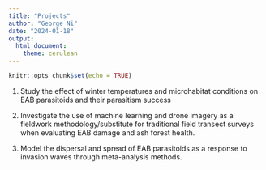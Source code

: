 ```yaml
---
title: "Projects"
author: "George Ni"
date: "2024-01-18"
output: 
  html_document: 
    theme: cerulean
---
```


```r
knitr::opts_chunk$set(echo = TRUE)
```


1. Study the effect of winter temperatures and microhabitat conditions on EAB parasitoids and their parasitism success 

2. Investigate the use of machine learning and drone imagery as a fieldwork methodology/substitute for traditional field transect surveys when evaluating EAB damage and ash forest health. 

3. Model the dispersal and spread of EAB parasitoids as a response to invasion waves through meta-analysis methods. 